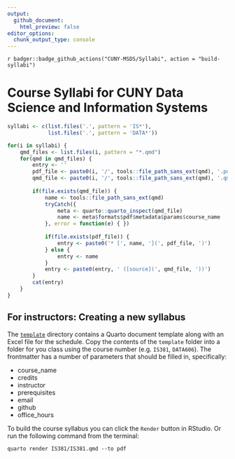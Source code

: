 ```yaml
---
output:
  github_document:
    html_preview: false
editor_options: 
  chunk_output_type: console
---
```


<!-- badges: start -->
`r badger::badge_github_actions("CUNY-MSDS/Syllabi", action = "build-syllabi")`
<!-- badges: end -->

# Course Syllabi for CUNY Data Science and Information Systems

```r
syllabi <- c(list.files('.', pattern = 'IS*'), 
			 list.files('.', pattern = 'DATA*'))

for(i in syllabi) {
	qmd_files <- list.files(i, pattern = "*.qmd")
	for(qmd in qmd_files) {
		entry <- ''
		pdf_file <- paste0(i, '/', tools::file_path_sans_ext(qmd), '.pdf')
		qmd_file <- paste0(i, '/', tools::file_path_sans_ext(qmd), '.qmd')
		
		if(file.exists(qmd_file)) {
			name <- tools::file_path_sans_ext(qmd)
			tryCatch({
				meta <- quarto::quarto_inspect(qmd_file)
				name <- meta$formats$pdf$metadata$params$course_name
			}, error = function(e) { })
			
			if(file.exists(pdf_file)) {
				entry <- paste0('* [', name, '](', pdf_file, ')')
			} else {
				entry <- name
			}
			entry <- paste0(entry, ' ([source](', qmd_file, '))')
		}
		cat(entry)
	}
}

```


## For instructors: Creating a new syllabus

The [`template`](template/) directory contains a Quarto document template along with an Excel file for the schedule. Copy the contents of the `template` folder into a folder for you class using the course number (e.g. `IS381`, `DATA606`). The frontmatter has a number of parameters that should be filled in, specifically:

* course_name
* credits
* instructor
* prerequisites
* email
* github
* office_hours



To build the course syllabus you can click the `Render` button in RStudio. Or run the following command from the terminal:

```console
quarto render IS381/IS381.qmd --to pdf
```
